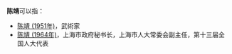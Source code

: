 '''陈靖'''可以指：
* [[陈靖_(1951年)|陈靖 (1951年)]]，武術家
* [[陈靖_(1964年)|陈靖 (1964年)]]，上海市政府秘书长，上海市人大常委会副主任，第十三届全国人大代表 

{{disambig}}